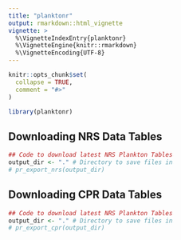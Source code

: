 ```yaml
---
title: "planktonr"
output: rmarkdown::html_vignette
vignette: >
  %\VignetteIndexEntry{planktonr}
  %\VignetteEngine{knitr::rmarkdown}
  %\VignetteEncoding{UTF-8}
---
```


```r
knitr::opts_chunk$set(
  collapse = TRUE,
  comment = "#>"
)
```

```r
library(planktonr)
```

## Downloading NRS Data Tables

```r
## Code to download latest NRS Plankton Tables
output_dir <- "." # Directory to save files in
# pr_export_nrs(output_dir)
```

## Downloading CPR Data Tables

```r
## Code to download latest NRS Plankton Tables
output_dir <- "." # Directory to save files in
# pr_export_cpr(output_dir)
```
